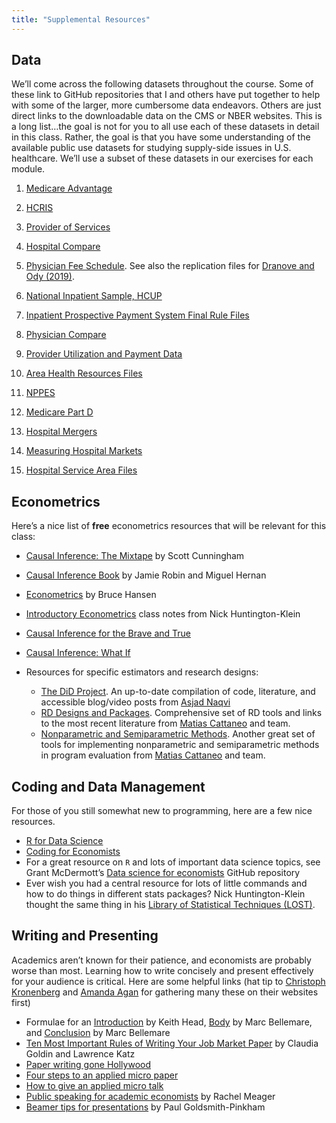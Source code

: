 ```yaml
---
title: "Supplemental Resources"
---
```



## Data
We'll come across the following datasets throughout the course. Some of these link to GitHub repositories that I and others have put together to help with some of the larger, more cumbersome data endeavors. Others are just direct links to the downloadable data on the CMS or NBER websites. This is a long list...the goal is not for you to all use each of these datasets in detail in this class. Rather, the goal is that you have some understanding of the available public use datasets for studying supply-side issues in U.S. healthcare. We'll use a subset of these datasets in our exercises for each module.

1. [Medicare Advantage](https://github.com/imccart/Medicare-Advantage)

2. [HCRIS](https://github.com/imccart/HCRIS)

3. [Provider of Services](https://github.com/asacarny/provider-of-services)

4. [Hospital Compare](https://github.com/asacarny/hospital-compare)

5. [Physician Fee Schedule](https://github.com/imccart/PFS_Update_2010). See also the replication files for [Dranove and Ody (2019)](https://www.aeaweb.org/articles?id=10.1257/pol.20170020).

6. [National Inpatient Sample, HCUP](https://www.hcup-us.ahrq.gov/db/nation/nis/nisdbdocumentation.jsp)

7. [Inpatient Prospective Payment System Final Rule Files](https://data.nber.org/data/cms-impact-file-hospital-inpatient-prospective-payment-system-ipps.html)

8. [Physician Compare](https://data.medicare.gov/data/physician-compare)

9. [Provider Utilization and Payment Data](https://www.cms.gov/Research-Statistics-Data-and-Systems/Statistics-Trends-and-Reports/Medicare-Provider-Charge-Data/Physician-and-Other-Supplier)

10. [Area Health Resources Files](https://data.hrsa.gov/topics/health-workforce/ahrf)

11. [NPPES](https://www.cms.gov/Regulations-and-Guidance/Administrative-Simplification/NationalProvIdentStand/DataDissemination)

12. [Medicare Part D](https://www.cms.gov/Research-Statistics-Data-and-Systems/Statistics-Trends-and-Reports/MCRAdvPartDEnrolData)

13. [Hospital Mergers](https://healthcarepricingproject.org/)

14. [Measuring Hospital Markets](https://github.com/graveja0/health-care-markets)

15. [Hospital Service Area Files](https://www.cms.gov/Research-Statistics-Data-and-Systems/Statistics-Trends-and-Reports/Hospital-Service-Area-File/index)


## Econometrics
Here's a nice list of **free** econometrics resources that will be relevant for this class:

- [Causal Inference: The Mixtape](http://scunning.com/mixtape.html) by Scott Cunningham
- [Causal Inference Book](https://www.hsph.harvard.edu/miguel-hernan/causal-inference-book/) by Jamie Robin and Miguel Hernan
- [Econometrics](https://www.ssc.wisc.edu/~bhansen/econometrics/) by Bruce Hansen
- [Introductory Econometrics](https://github.com/NickCH-K/econometrics) class notes from Nick Huntington-Klein
- [Causal Inference for the Brave and True](https://matheusfacure.github.io/python-causality-handbook/landing-page.html)
- [Causal Inference: What If](https://www.hsph.harvard.edu/miguel-hernan/causal-inference-book/)

- Resources for specific estimators and research designs:
  - [The DiD Project](https://asjadnaqvi.github.io/DiD/). An up-to-date compilation of code, literature, and accessible blog/video posts from [Asjad Naqvi](https://asjadnaqvi.github.io/)
  - [RD Designs and Packages](https://rdpackages.github.io/). Comprehensive set of RD tools and links to the most recent literature from [Matias Cattaneo](https://cattaneo.princeton.edu/) and team.
  - [Nonparametric and Semiparametric Methods](https://nppackages.github.io/). Another great set of tools for implementing nonparametric and semiparametric methods in program evaluation from [Matias Cattaneo](https://cattaneo.princeton.edu/) and team.


## Coding and Data Management
For those of you still somewhat new to programming, here are a few nice resources.

- [R for Data Science](https://r4ds.had.co.nz/)
- [Coding for Economists](https://aeturrell.github.io/coding-for-economists/intro.html)
- For a great resource on `R` and lots of important data science topics, see Grant McDermott's [Data science for economists](https://github.com/uo-ec607/lectures) GitHub repository
- Ever wish you had a central resource for lots of little commands and how to do things in different stats packages? Nick Huntington-Klein thought the same thing in his [Library of Statistical Techniques (LOST)](https://lost-stats.github.io/).



## Writing and Presenting

Academics aren't known for their patience, and economists are probably worse than most. Learning how to write concisely and present effectively for your audience is critical. Here are some helpful links (hat tip to [Christoph Kronenberg](https://sites.google.com/view/christoph-kronenberg/home/resources) and [Amanda Agan](https://sites.google.com/site/amandayagan/Home) for gathering many these on their websites first)

- Formulae for an [Introduction](https://www.albany.edu/spatial/training/5-The%20Introduction%20Formula.pdf) by Keith Head, [Body](https://marcfbellemare.com/wordpress/12797) by Marc Bellemare, and [Conclusion](https://marcfbellemare.com/wordpress/12060) by Marc Bellemare
- [Ten Most Important Rules of Writing Your Job Market Paper](http://home.bi.no/charlotte.ostergaard/students/tenruleswriting.pdf) by Claudia Goldin and Lawrence Katz
- [Paper writing gone Hollywood](https://science.sciencemag.org/content/355/6320/102)
- [Four steps to an applied micro paper](https://www.brown.edu/Research/Shapiro/pdfs/foursteps.pdf)
- [How to give an applied micro talk](https://www.brown.edu/Research/Shapiro/pdfs/applied_micro_slides.pdf)
- [Public speaking for academic economists](https://www.dropbox.com/s/vvzwjnjfa0yjqro/public_speaking_for_academic_economists.pdf?dl=0) by Rachel Meager
- [Beamer tips for presentations](https://github.com/paulgp/beamer-tips/blob/master/slides.pdf) by Paul Goldsmith-Pinkham
